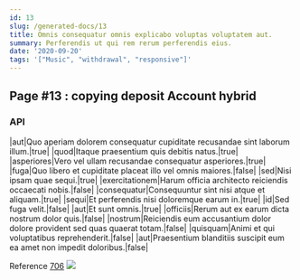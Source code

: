 ```yaml
---
id: 13
slug: /generated-docs/13
title: Omnis consequatur omnis explicabo voluptas voluptatem aut.
summary: Perferendis ut qui rem rerum perferendis eius.
date: '2020-09-20'
tags: '["Music", "withdrawal", "responsive"]'
---
```

<Partial />

## Page #13 : copying deposit Account hybrid
### API

|aut|Quo aperiam dolorem consequatur cupiditate recusandae sint laborum illum.|true|
|quod|Itaque praesentium quis debitis natus.|true|
|asperiores|Vero vel ullam recusandae consequatur asperiores.|true|
|fuga|Quo libero et cupiditate placeat illo vel omnis maiores.|false|
|sed|Nisi ipsam quae sequi.|true|
|exercitationem|Harum officia architecto reiciendis occaecati nobis.|false|
|consequatur|Consequuntur sint nisi atque et aliquam.|true|
|sequi|Et perferendis nisi doloremque earum in.|true|
|id|Sed fuga velit.|false|
|aut|Et sunt omnis.|true|
|officiis|Rerum aut ex earum dicta nostrum dolor quis.|false|
|nostrum|Reiciendis eum accusantium dolor dolore provident sed quas quaerat totam.|false|
|quisquam|Animi et qui voluptatibus reprehenderit.|false|
|aut|Praesentium blanditiis suscipit eum ea amet non impedit doloribus.|false|

Reference [706](/generated-docs/706)
![](/assets/cats-0.jpg)


